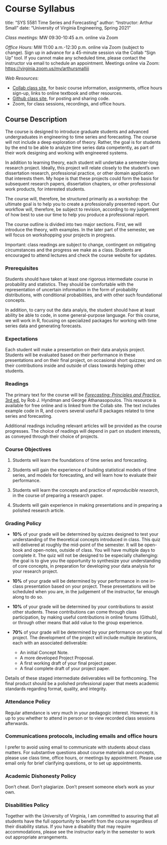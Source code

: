 # Course Syllabus {-}

title:  "SYS 5581 Time Series and Forecasting"
author: "Instructor: Arthur Small"
date:   "University of Virginia Engineering, Spring 2021"

*Class meetings:* MW 09:30-10:45 a.m. online via Zoom

*Office Hours:* MW 11:00 a.m.-12:30 p.m. online via Zoom (subject to change). Sign up in advance for a 45-minute session via the Collab "Sign Up" tool. If you cannot make any scheduled time, please contact the instructor via email to schedule an appointment. Meetings online via Zoom: <https://virginia.zoom.us/my/arthursmalliii>

*Web Resources:*

  * [Collab class site](https://collab.its.virginia.edu), for basic course information, assignments, office hours sign-up, links to online textbook and other resources.
  * [Github class site](https://github.com/uva-eng-time-series-sp21), for posting and sharing code.
  * Zoom, for class sessions, recordings, and office hours.

## Course Description {-}

The course is designed to introduce graduate students and advanced undergraduates in engineering to time series and forecasting. The course will not include a deep exploration of theory. Rather, the goal is for students by the end to be able to analyze time series data competently, as part of their work designing and working with engineered systems. 

In addition to learning theory, each student will undertake a semester-long research project. Ideally, this project will relate closely to the student’s own dissertation research, professional practice, or other domain application that interests them. My hope is that these projects could form the basis for subsequent research papers, dissertation chapters, or other professional work products, for interested students.

The course will, therefore, be structured primarily as a *workshop*: the ultimate goal is to help you to create a professionally presented report. Our workflow will, therefore, be subject to revision, according to my judgement of how best to use our time to help you produce a professional report.

The course outline is divided into two major sections. First, we will introduce the theory, with examples. In the later part of the semester, we will focus on workshopping your projects in progress.

Important: class readings are subject to change, contingent on mitigating circumstances and the progress we make as a class.  Students are encouraged to attend lectures and check the course website for updates. 


### Prerequisites {-}

Students should have taken at least one rigorous intermediate course in probability and statistics. They should be comfortable with the representation of uncertain information in the form of probability distributions, with conditional probabilities, and with other such foundational concepts. 

In addition, to carry out the data analyis, the student should have at least ability be able to code, in some general-purpose language. For this course, we will work in R, focusing on specialized packages for working with time series data and generating forecasts.

### Expectations {-}

Each student will make a presentation on their data analysis project. Students will be evaluated based on their performance in these presentations and on their final project, on occasional short quizzes; and on their contributions inside and outside of class towards helping other students. 

### Readings  {-}

The primary text for the course will be [*Forecasting: Principles and Practice*, 3rd ed.](https://otexts.com/fpp3/) by
Rob J. Hyndman and George Athanasopoulos. This resource is available for free online and is linked from the Collab site. The text includes example code in R, and covers several useful R packages related to time series and forecasting.

Additional readings including relevant articles will be provided as the course progresses. The choice of readings will depend in part on student interests, as conveyed through their choice of projects. 

### Course Objectives {-}

1. Students will learn the foundations of time series and forecasting.

2. Students will gain the experience of building statistical models of time series, and models for forecasting, and will learn how to evaluate their performance.

3. Students will learn the concepts and practice of *reproducible research*, in the course of preparing a research paper.

4. Students will gain experience in making presentations and in preparing a polished research article.


### Grading Policy {-}

- **10%** of your grade will be determined by quizzes designed to test your understanding of the theoretical concepts introduced in class. This quiz will delivered at roughly the mid-point of the semester. It will be open-book and open-notes, outside of class. You will have multiple days to complete it. The quiz will not be designed to be especially challenging: the goal is to give you the opportunity to synthesize your understanding of core concepts, in preparation for developing your data analysis for your research project.

- **10%** of your grade will be determined by your performance in one in-class presentation based on your project. These presentations will be scheduled when you are, in the judgement of the instructor, far enough along to do so.

- **10%** of your grade will be determined by your contributions to assist other students. These contributions can come through class participation, by making useful contributions in online forums (Github), or through other means that add value to the group experience.

- **70%** of your grade will be determined by your performance on your final project. The development of the project will include multiple iterations, each with an associated deliverable: 

  * An initial Concept Note.
  * A more developed Project Proposal.
  * A first working draft of your final project paper.
  * A final complete draft of your project paper.

Details of these staged intermediate deliverables will be forthcoming. The final product should be a polished professional paper that meets academic standards regarding format, quality, and integrity.


### Attendance Policy {-}

Regular attendance is very much in your pedagogic interest. However, it is up to you whether to attend in person or to view recorded class sessions afterwards.

### Communications protocols, including emails and office hours {-}

I prefer to avoid using email to communicate with students about class matters. For substantive questions about course materials and concepts, please use class time, office hours, or meetings by appointment. Please use email only for brief clarifying questions, or to set up appointments. 

### Academic Dishonesty Policy {-}

Don’t cheat. Don't plagiarize. Don't present someone else's work as your own.

### Disabilities Policy {-}

Together with the University of Virginia, I am committed to assuring that all students have the full opportunity to benefit from the course regardless of their disability status. If you have a disability that may require accommodations, please see the instructor early in the semester to work out appropriate arrangements.



